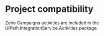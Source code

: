 ﻿# Project compatibility

Zoho Campaigns activities are included in the
                UiPath.IntegrationService.Activities package.




|  |
| ---
